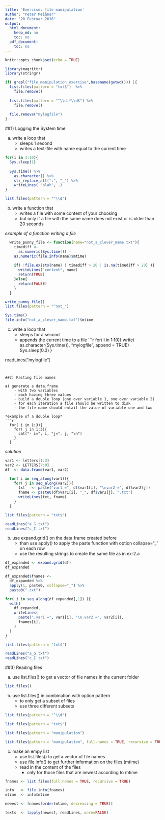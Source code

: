 ```yaml
---
title: 'Exercise: file manipulation'
author: "Peter Meißner"
date: "28 Februar 2016"
output:
  html_document:
    keep_md: no
    toc: no
  pdf_document:
    toc: no
---
```


```r
knitr::opts_chunk$set(echo = TRUE)
```

```r
library(magrittr)
library(stringr)
```


```r
if( grepl("file_manipulation_exercise",basename(getwd())) ){
  list.files(pattern = "txt$")  %>% 
    file.remove()
  
  list.files(pattern = "^\\d.*\\d$") %>% 
    file.remove()
  
  file.remove("mylogfile")
}

```


##1) Logging the System time

a) write a loop that 
    - sleeps 1 second
    - writes a text-file with name equal to the current time

```r
for(i in 1:10){
  Sys.sleep(1)
  
  Sys.time() %>% 
    as.character() %>% 
    str_replace_all(":", "_") %>% 
    writeLines( "blah", .)
}

list.files(pattern = "^\\d")
```

    
b) write a function that 
    - writes a file with some content of your choosing
    - but only if a file with the same name does not exist or is older than 20 seconds
    
*example of a function writing a file*
```r
  write_punny_file <- function(name="not_a_clever_name.txt"){
    timediff <-
      as.numeric(Sys.time()) -
    as.numeric(file.info(name)$mtime)
    
    if( !file.exists(name) | timediff > 20 | is.na(timediff > 20) ){
      writeLines("content", name)
      return(TRUE)
    }else{
      return(FALSE)
    }
  }

write_punny_file()
list.files(pattern = "^not_")

Sys.time()
file.info("not_a_clever_name.txt")$mtime
```

c) write a loop that 
    - sleeps for a second
    - appends the current time to a file
```r
for( i in 1:10){
  write(
    as.character(Sys.time()), 
    "mylogfile", append = TRUE)  
  Sys.sleep(0.3)
}

readLines("mylogfile")
```


##2) Pasting file names
    
a) generate a data.frame 
    - with two variables 
    - each having three values 
    - build a double loop (one over variable 1, one over variable 2) 
    - for each iteration a file should be written to disk 
    - the file name should entail the value of variable one and two
  
*example of a double loop*
```r
  for( i in 1:3){
    for( j in 1:3){
      cat("- i=", i, "j=", j, "\n")
    }
  }
```

*solution*

```r
var1 <- letters[1:3]
var2 <- LETTERS[7:9]
df  <- data.frame(var1, var2)

  for( i in seq_along(var1)){
    for( j in seq_along(var2)){
      txt   <- paste("var1 =", df$var1[i], "\nvar2 =", df$var2[j])
      fname <- paste0(df$var1[i], "_", df$var2[j], ".txt")
      writeLines(txt, fname)
    }
  }

list.files(pattern = "txt$")

readLines("a_G.txt")
readLines("c_I.txt")
```
  
b) use expand.grid() on the data.frame created before
    - than use apply() to apply the paste function with option collapse="_" on each row
    - use the resulting strings to create the same file as in ex-2.a

```r
df_expanded <- expand.grid(df)
df_expanded

df_expanded$fnames <-
  df_expanded %>% 
  apply(1, paste0, collapse="_") %>% 
  paste0(".txt")

for( i in seq_along(df_expanded[,1]) ){
  with(
    df_expanded,
    writeLines(
      paste(".var1 =", var1[i], "\n.var2 =", var2[i]),
      fnames[i],
    )
  )
}

list.files(pattern = "txt$")

readLines("a_G.txt")
readLines("c_I.txt")
```



##3) Reading files
  
a) use list.files() to get a vector of file names in the current folder

```r
list.files()
```


b) use list.files() in combination with option pattern 
    - to only get a subset of files
    - use three different subsets
    
```r
list.files(pattern = "^\\d")

list.files(pattern = "txt$")

list.files(pattern = "manipulation")

list.files(pattern = "manipulation", full.names = TRUE, recursive = TRUE)
```
    
c) make an empy list
    - use list.files() to get a vector of file names
    - use file.info() to get further information on the files (mtime)
    - read in the content of the files 
        - only for those files that are newest according to mtime
  
  
```r
fnames <- list.files(full.names = TRUE, recursive = TRUE)

info   <- file.info(fnames)
mtime  <- info$mtime

newest <- fnames[order(mtime, decreasing = TRUE)]

texts  <- lapply(newest, readLines, warn=FALSE)
```
